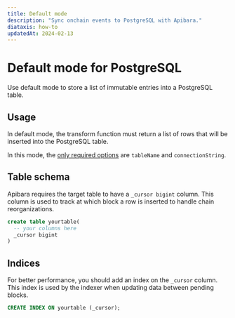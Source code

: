 ```yaml
---
title: Default mode
description: "Sync onchain events to PostgreSQL with Apibara."
diataxis: how-to
updatedAt: 2024-02-13
---
```


# Default mode for PostgreSQL

Use default mode to store a list of immutable entries into a PostgreSQL table.

## Usage

In default mode, the transform function must return a list of rows that will be
inserted into the PostgreSQL table.

In this mode, the [only required options](/docs/integrations/postgres/options)
are `tableName` and `connectionString`.

## Table schema

Apibara requires the target table to have a `_cursor bigint` column. This column
is used to track at which block a row is inserted to handle chain
reorganizations.

```sql
create table yourtable(
  -- your columns here
  _cursor bigint
)
```

## Indices

For better performance, you should add an index on the `_cursor` column.
This index is used by the indexer when updating data between pending blocks.

```sql
CREATE INDEX ON yourtable (_cursor);
```
